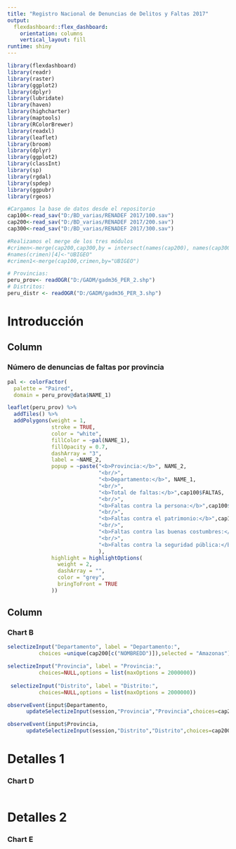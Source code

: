 ```yaml
---
title: "Registro Nacional de Denuncias de Delitos y Faltas 2017"
output: 
  flexdashboard::flex_dashboard:
    orientation: columns
    vertical_layout: fill
runtime: shiny
---
```

  
```r
library(flexdashboard)
library(readr)
library(raster)
library(ggplot2)
library(dplyr)
library(lubridate)
library(haven)
library(highcharter)
library(maptools)  
library(RColorBrewer) 
library(readxl)
library(leaflet)
library(broom)
library(dplyr)
library(ggplot2)
library(classInt) 
library(sp)
library(rgdal)
library(spdep) 
library(ggpubr)
library(rgeos)
```


```r
#Cargamos la base de datos desde el repositorio
cap100<-read_sav("D:/BD_varias/RENADEF 2017/100.sav")
cap200<-read_sav("D:/BD_varias/RENADEF 2017/200.sav")
cap300<-read_sav("D:/BD_varias/RENADEF 2017/300.sav")

#Realizamos el merge de los tres módulos
#crimen<-merge(cap200,cap300,by = intersect(names(cap200), names(cap300)))
#names(crimen)[4]<-"UBIGEO"
#crimen1<-merge(cap100,crimen,by="UBIGEO")

# Provincias:
peru_prov<- readOGR("D:/GADM/gadm36_PER_2.shp")
# Distritos:
peru_distr <- readOGR("D:/GADM/gadm36_PER_3.shp")

```

Introducción
===================================================================

  
Column {.sidebar data-width=400}
-----------------------------------------------------------------------
  
### Número de denuncias de faltas por provincia

```r


pal <- colorFactor(
  palette = "Paired",
  domain = peru_prov@data$NAME_1)

leaflet(peru_prov) %>%
  addTiles() %>%
  addPolygons(weight = 1,
              stroke = TRUE,
              color = "white",
              fillColor = ~pal(NAME_1),
              fillOpacity = 0.7,
              dashArray = "3",
              label = ~NAME_2,
              popup = ~paste("<b>Provincia:</b>", NAME_2,
                             "<br/>",
                             "<b>Departamento:</b>", NAME_1,
                             "<br/>",
                             "<b>Total de faltas:</b>",cap100$FALTAS,
                             "<br/>",
                             "<b>Faltas contra la persona:</b>",cap100$FALTAS_A,
                             "<br/>",
                             "<b>Faltas contra el patrimonio:</b>",cap100$FALTAS_B,
                             "<br/>",
                             "<b>Faltas contra las buenas costumbres:</b>",cap100$FALTAS_C,
                             "<br/>",
                             "<b>Faltas contra la seguridad pública:</b>",cap100$FALTAS_D
                             ),
              highlight = highlightOptions(
                weight = 2,
                dashArray = "",
                color = "grey",
                bringToFront = TRUE
              ))


```

Column {data-width=350}
-----------------------------------------------------------------------
  
### Chart B
  
```r
selectizeInput("Departamento", label = "Departamento:",
          choices =unique(cap200[c("NOMBREDD")]),selected = "Amazonas")

selectizeInput("Provincia", label = "Provincia:",
          choices=NULL,options = list(maxOptions = 2000000))
  
 selectizeInput("Distrito", label = "Distrito:",
          choices=NULL,options = list(maxOptions = 2000000))

observeEvent(input$Departamento,
      updateSelectizeInput(session,"Provincia","Provincia",choices=cap200$NOMBREPP[cap200$NOMBREDD==input$Departamento], server = TRUE))

observeEvent(input$Provincia,
      updateSelectizeInput(session,"Distrito","Distrito",choices=cap200$NOMBREDI[cap200$NOMBREPP==input$Provincia & cap200$NOMBREDD==input$Departamento], server = TRUE))

```


Detalles 1 {data-navmenu="Info"}
===================================================================
  
### Chart D
  
```r

```


Detalles 2 {data-navmenu="Info"}
===================================================================
  
### Chart E
  
```r

```